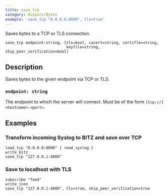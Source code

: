 ```yaml
---
title: save_tcp
category: Outputs/Bytes
example: 'save_tcp "0.0.0.0:8090", tls=true'
---
```


Saves bytes to a TCP or TLS connection.

```tql
save_tcp endpoint:string, [tls=bool, cacert=string, certifle=string,
                           keyfile=string, skip_peer_verification=bool]
```

## Description

Saves bytes to the given endpoint via TCP or TLS.

### `endpoint: string`

The endpoint to which the server will connect. Must be of the form
`[tcp://]<hostname>:<port>`.


<TLSOptions tls_default="false"/>

## Examples

### Transform incoming Syslog to BITZ and save over TCP

```tql
load_tcp "0.0.0.0:8090" { read_syslog }
write_bitz
save_tcp "127.0.0.1:4000"
```

### Save to localhost with TLS

```tql
subscribe "feed"
write_json
save_tcp "127.0.0.1:4000", tls=true, skip_peer_verification=true
```
